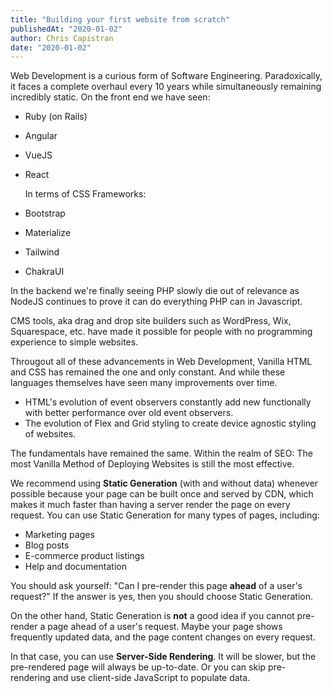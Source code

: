 ```yaml
---
title: "Building your first website from scratch"
publishedAt: "2020-01-02"
author: Chris Capistran
date: "2020-01-02"
---
```


Web Development is a curious form of Software Engineering. Paradoxically, it faces a complete overhaul every 10 years while
simultaneously remaining incredibly static.
On the front end we have seen:

- Ruby (on Rails)
- Angular
- VueJS
- React

  In terms of CSS Frameworks:

- Bootstrap
- Materialize
- Tailwind
- ChakraUI

In the backend we're finally seeing PHP slowly die out of relevance as NodeJS continues to prove it can do everything PHP can in Javascript.

CMS tools, aka drag and drop site builders such as WordPress, Wix, Squarespace, etc. have made it possible for people with no programming experience
to simple websites.

Througout all of these advancements in Web Development, Vanilla HTML and CSS has remained the one and only constant. And while these languages themselves
have seen many improvements over time.

- HTML's evolution of event observers constantly add new functionally with better performance over old event observers.
- The evolution of Flex and Grid styling to create device agnostic styling of websites.

The fundamentals have remained the same. Within the realm of SEO: The most Vanilla Method of Deploying Websites is still the most effective.

We recommend using **Static Generation** (with and without data) whenever possible because your page can be built once and served by CDN, which makes it much faster than having a server render the page on every request.
You can use Static Generation for many types of pages, including:

- Marketing pages
- Blog posts
- E-commerce product listings
- Help and documentation

You should ask yourself: "Can I pre-render this page **ahead** of a user's request?" If the answer is yes, then you should choose Static Generation.

On the other hand, Static Generation is **not** a good idea if you cannot pre-render a page ahead of a user's request. Maybe your page shows frequently updated data, and the page content changes on every request.

In that case, you can use **Server-Side Rendering**. It will be slower, but the pre-rendered page will always be up-to-date. Or you can skip pre-rendering and use client-side JavaScript to populate data.
